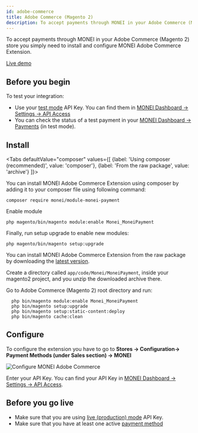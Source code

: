 ```yaml
---
id: adobe-commerce
title: Adobe Commerce (Magento 2)
description: To accept payments through MONEI in your Adobe Commerce (Magento 2) store you simply need to install and configure MONEI Adobe Commerce Extension.
---
```


To accept payments through MONEI in your Adobe Commerce (Magento 2) store you simply need to install and configure MONEI Adobe Commerce Extension.

<a href="https://magento2-demo.monei.com/" target="_blank" className="button button--primary">
  Live demo
</a>


## Before you begin

To test your integration:

- Use your [test mode](testing.md) API Key. You can find them in [MONEI Dashboard → Settings → API Access](https://dashboard.monei.com/settings/api)
- You can check the status of a test payment in your [MONEI Dashboard → Payments](https://dashboard.monei.com/payments) (in test mode).

## Install


<Tabs
  defaultValue="composer"
  values={[
    {label: 'Using composer (recommended)', value: 'composer'},
    {label: 'From the raw package', value: 'archive'}
  ]}>
  <TabItem value="composer">

You can install MONEI Adobe Commerce Extension using composer by adding it to your composer file using following command:

```shell
composer require monei/module-monei-payment
```

Enable module

```shell
php magento/bin/magento module:enable Monei_MoneiPayment
```

Finally, run setup upgrade to enable new modules:

```shell
php magento/bin/magento setup:upgrade
```
  </TabItem>
  <TabItem value="archive">

You can install MONEI Adobe Commerce Extension from the raw package by downloading the [latest version](https://github.com/MONEI/MONEI-AdobeCommerce-Magento2/archive/refs/heads/main.zip).

Create a directory called `app/code/Monei/MoneiPayment`, inside your magento2 project, and you unzip the downloaded archive there.

Go to Adobe Commerce (Magento 2) root directory and run:

```shell
  php bin/magento module:enable Monei_MoneiPayment
  php bin/magento setup:upgrade
  php bin/magento setup:static-content:deploy
  php bin/magento cache:clean
```
  </TabItem>
</Tabs>

## Configure

To configure the extension you have to go to **Stores → Configuration→ Payment Methods (under Sales section) →
MONEI**

![Configure MONEI Adobe Commerce](/img/configure-magento-0.jpg)

Enter your API Key. You can find your API Key in [MONEI Dashboard → Settings → API Access](https://dashboard.monei.com/settings/api).

## Before you go live

- Make sure that you are using [live (production) mode](testing.md) API Key.
- Make sure that you have at least one active [payment method](https://dashboard.monei.com/settings/payment-methods)

